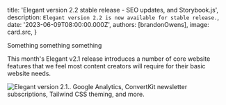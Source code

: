 
  title: 'Elegant version 2.2 stable release - SEO updates, and Storybook.js',
  description: `Elegant version 2.2 is now available for stable release.`,
  date: '2023-06-09T08:00:00.000Z',
  authors: [brandonOwens],
  image: card.src,
}

<!--excerpt-->

Something something something

<!--/excerpt-->

This month's Elegant v2.1 release introduces a number of core website features that we feel most content creators will require for their basic website needs.

<div className="my-8 shadow-xl">
  <img 
    src={card.src} 
    alt="Elegant version 2.1.. Google Analytics, ConvertKit newsletter subscriptions, Tailwind CSS theming, and more."
    className="rounded-xl"
  />
</div>